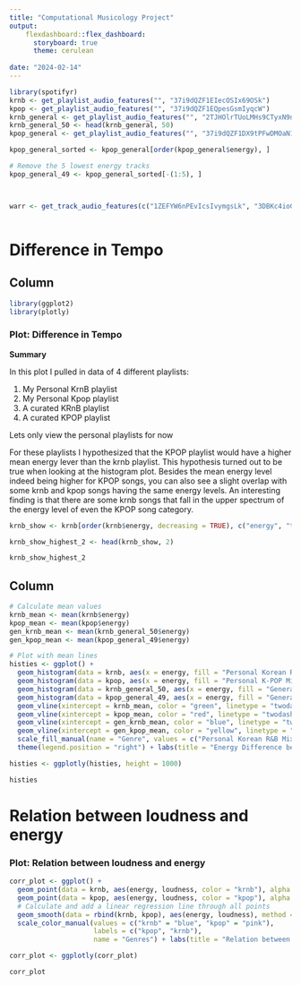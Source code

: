 ```yaml
---
title: "Computational Musicology Project"
output:
    flexdashboard::flex_dashboard:
      storyboard: true
      theme: cerulean
      
date: "2024-02-14"
---
```


```r
library(spotifyr)
krnb <- get_playlist_audio_features("", "37i9dQZF1EIecOSIx69OSk")
kpop <- get_playlist_audio_features("", "37i9dQZF1EQpesGsmIyqcW")
krnb_general <- get_playlist_audio_features("", "2TJHOlrTUoLMHs9CTyxN9n")
krnb_general_50 <- head(krnb_general, 50)
kpop_general <- get_playlist_audio_features("", "37i9dQZF1DX9tPFwDMOaN1")

kpop_general_sorted <- kpop_general[order(kpop_general$energy), ]

# Remove the 5 lowest energy tracks
kpop_general_49 <- kpop_general_sorted[-(1:5), ]



warr <- get_track_audio_features(c("1ZEFYW6nPEvIcsIvymgsLk", "3DBKc4ioGnMQLlbGQcFDIO"))



```

Difference in Tempo
========================================

Column {data-width=500}
-------------------------------------

```r
library(ggplot2)
library(plotly)
```


### Plot: Difference in Tempo

**Summary**

In this plot I pulled in data of 4 different playlists: 

1. My Personal KrnB playlist
2. My Personal Kpop playlist
3. A curated KRnB playlist
4. A curated KPOP playlist

Lets only view the personal playlists for now

For these playlists I hypothesized that the KPOP playlist would have a higher mean energy lever than the krnb playlist. This hypothesis turned out to be true when looking at the histogram plot. Besides the mean energy level indeed being higher for KPOP songs, you can also see a slight overlap with some krnb and kpop songs having the same energy levels. An interesting finding is that there are some krnb songs that fall in the upper spectrum of the energy level of even the KPOP song category. 

```r
krnb_show <- krnb[order(krnb$energy, decreasing = TRUE), c("energy", "track.name")]

krnb_show_highest_2 <- head(krnb_show, 2)

krnb_show_highest_2

```

Column {data-width=500}
-------------------------------------

```r
# Calculate mean values
krnb_mean <- mean(krnb$energy)
kpop_mean <- mean(kpop$energy)
gen_krnb_mean <- mean(krnb_general_50$energy)
gen_kpop_mean <- mean(kpop_general_49$energy)

# Plot with mean lines
histies <- ggplot() +
  geom_histogram(data = krnb, aes(x = energy, fill = "Personal Korean R&B Mix"), alpha = 0.5) +
  geom_histogram(data = kpop, aes(x = energy, fill = "Personal K-POP Mix"), alpha = 0.5) +
  geom_histogram(data = krnb_general_50, aes(x = energy, fill = "General Korean R&B"), alpha = 0.5) +
  geom_histogram(data = kpop_general_49, aes(x = energy, fill = "General K-POP"), alpha = 0.5) +
  geom_vline(xintercept = krnb_mean, color = "green", linetype = "twodash", size = 0.5) + 
  geom_vline(xintercept = kpop_mean, color = "red", linetype = "twodash", size = 0.5) +    
  geom_vline(xintercept = gen_krnb_mean, color = "blue", linetype = "twodash", size = 0.5) + 
  geom_vline(xintercept = gen_kpop_mean, color = "yellow", linetype = "twodash", size = 0.5) +  
  scale_fill_manual(name = "Genre", values = c("Personal Korean R&B Mix" = "green", "Personal K-POP Mix" = "red", "General Korean R&B" = "blue", "General K-POP" = "yellow" )) +
  theme(legend.position = "right") + labs(title = "Energy Difference between Krnb and Kpop") + theme_classic() 

histies <- ggplotly(histies, height = 1000)

histies
```

Relation between loudness and energy
========================================

### Plot: Relation between loudness and energy

```r
corr_plot <- ggplot() +
  geom_point(data = krnb, aes(energy, loudness, color = "krnb"), alpha = 0.7) +
  geom_point(data = kpop, aes(energy, loudness, color = "kpop"), alpha = 0.7) +
  # Calculate and add a linear regression line through all points
  geom_smooth(data = rbind(krnb, kpop), aes(energy, loudness), method = "lm", se = FALSE, color = "red", alpha = 0.7) +
  scale_color_manual(values = c("krnb" = "blue", "kpop" = "pink"),
                     labels = c("kpop", "krnb"),
                     name = "Genres") + labs(title = "Relation between loudness and energy")

corr_plot <- ggplotly(corr_plot)

corr_plot
```